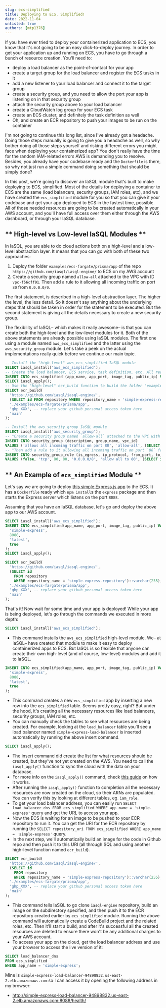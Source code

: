 ```yaml
---
slug: ecs-simplified
title: Deploying to ECS, Simplified!
date: 2022-11-04
unlisted: true
authors: [mtp1376]
---
```

If you have ever tried to deploy your containerized application to ECS, you know that it's not going to be an easy click-to-deploy journey. In order to get your application up and running on ECS, you have to go through a bunch of resource creation. You'll need to:
- deploy a load balancer as the point-of-contact for your app
- create a target group for the load balancer and register the ECS tasks in it
- add a new listener to your load balancer and connect it to the target group
- create a security group, and you need to allow the port your app is listening on in that security group
- attach the security group above to your load balancer
- create a CloudWatch log group for your ECS task
- create an ECS cluster, and definitely the task definition as well
- Oh, and create an ECR repository to push your images to be run on the container

I'm not going to continue this long list, since I've already got a headache. Doing those steps manually is going to give you a headache as well, so why bother doing all those steps yourself and risking different errors you might face when deploying your containerized app? You don't really have the time for the random IAM-related errors AWS is demanding you to resolve. Besides, you already have your codebase ready and the `Dockerfile` is there, so why not just run a simple command doing something that should be simply done?

In this post, we're going to discover an IaSQL module that's built to make deploying to ECS, simplified. Most of the details for deploying a container to ECS are the same (load balancers, security groups, IAM roles, etc), and we have created the `ecs_simplified` module for you so that you can give it your codebase and get your app deployed to ECS in the fastest time, possible. All of those needed resources are going to be created automatically in your AWS account, and you'll have full access over them either through the AWS dashboard, or through your IaSQL database.

## ** High-level vs Low-level IaSQL Modules **
In IaSQL, you are able to do cloud actions both on a high-level and a low-level abstraction layer. It means that you can go with both of these two approaches:
1. Deploy the folder `examples/ecs-fargate/prisma/app` of the repo `https://github.com/iasql/iasql-engine/` to ECS on my AWS account
2. Create a security group named `allow-all` attached to the VPC with ID `vpc-f56cff91`. Then add a rule to it allowing all incoming traffic on port `80` from `0.0.0.0/0`.

The first statement, is described in a high-level abstraction layer. The higher the level, the less detail. So it doesn't say anything about the underlying steps that should be taken in order for the statement to be executed. But the second statement is giving all the details necessary to create a new security group.

The flexibility of IaSQL– which makes it really awesome– is that you can create both the high-level and the low-level modules for it. Both of the above statements are already possible using IaSQL modules. The first one using a module named `aws_ecs_simplified` and the latter using the `aws_security_group` module. Let's take a peek on the actual implementations really quick before we continue our main topic.

```sql title="Deploy the folder 'examples/ecs-fargate/prisma/app' of the 'iasql-engine' repo to ECS on my AWS account"
-- Install the "high-level" aws_ecs_simplified IaSQL module
SELECT iasql_install('aws_ecs_simplified');
-- Create the load balancer, ECS service, task definition, etc. All ready afterwards for us to build and push to deploy the app.
INSERT INTO ecs_simplified (app_name, app_port, image_tag, public_ip) VALUES ('simple-express', 8088, 'latest', true);
SELECT iasql_apply();
-- Use the "high-level" ecr_build function to build the folder "examples/ecs-fargate/prisma/app" from "iasql-engine" Github repo and push it to ECR
SELECT ecr_build(
  'https://github.com/iasql/iasql-engine/',
  (SELECT id FROM repository WHERE repository_name = 'simple-express-repository')::varchar(255),
  './examples/ecs-fargate/prisma/app',
  'ghp_XXX', -- replace your github personal access token here
  'main'
);
```
```sql title="Create a security group named 'allow-all' attached to the VPC with ID 'vpc-f56cff91'. Then add a rule to it allowing all incoming traffic on port '80' from '0.0.0.0/0'"
-- Install the aws_security_group IaSQL module
SELECT iasql_install('aws_security_group');
-- "Create a security group named `allow-all` attached to the VPC with ID `vpc-f56cff91`"
INSERT INTO security_group (description, group_name, vpc_id)
VALUES ('allows all incoming traffic on port 80', 'allow-all', (SELECT id FROM vpc WHERE vpc_id = 'vpc-08c0a68025c2983a2'));
-- "Then add a rule to it allowing all incoming traffic on port `80` from `0.0.0.0/0`."
INSERT INTO security_group_rule (is_egress, ip_protocol, from_port, to_port, cidr_ipv4, description, security_group_id)
VALUES (false, 'tcp', 80, 80, '0.0.0.0/8', 'allow all to 80', (SELECT id FROM security_group WHERE group_name = 'allow-all'));
```


## ** An Example of `ecs_simplified` Module **
Let's say we are going to deploy [this simple Express.js app](https://github.com/iasql/iasql-engine/tree/main/examples/ecs-fargate/prisma/app) to the ECS. It has a `Dockerfile` ready which `npm install`s the `express` package and then starts the Express server which listens on the port `8088`.

Assuming that you have an IaSQL database, let's go and deploy the above app to our AWS account.
```sql title="Deploy a simple Express.js app from a Github repository to ECS" showLineNumbers TheButton="Deploy Now"
SELECT iasql_install('aws_ecs_simplified');
INSERT INTO ecs_simplified(app_name, app_port, image_tag, public_ip) VALUES(
  'simple-express',
  8088,
  'latest',
  true
);
SELECT iasql_apply();

SELECT ecr_build(
  'https://github.com/iasql/iasql-engine/',
  (SELECT id
    FROM repository
    WHERE repository_name = 'simple-express-repository')::varchar(255),
  './examples/ecs-fargate/prisma/app',
  'ghp_XXX', -- replace your github personal access token here
  'main'
);
```
That's it! Now wait for some time and your app is deployed! While your app is being deployed, let's go through the commands we executed in more depth:
```sql
SELECT iasql_install('aws_ecs_simplified');
```
- This command installs the `aws_ecs_simplified` high-level module. We– at IaSQL– have created that module to make it easy to deploy containerized apps to ECS. But IaSQL is so flexible that anyone can create their own high-level (and of course, low-level) modules and add it to IaSQL.
```sql
INSERT INTO ecs_simplified(app_name, app_port, image_tag, public_ip) VALUES(
  'simple-express',
  8088,
  'latest',
  true
);
```
- This command creates a new `ecs_simplified` app by inserting a new row into the `ecs_simplified` table. Seems pretty easy, right? But under the hood, it's creating all the necessary resources like load balancers, security groups, IAM roles, etc.
- You can manually check the tables to see what resources are being created. For example, looking at the `load_balancer` table you'll see a load balancer named `simple-express-load-balancer` is inserted automatically by running the above insert command.
```sql
SELECT iasql_apply();
```
- The insert command did create the list for what resources should be created, but they've not yet created on the AWS. You need to call the `iasql_apply()` function to sync the cloud with the data on your database.
- For more info on the `iasql_apply()` command, check [this guide](https://iasql.com/docs/apply-and-sync/#apply-and-preview_apply) on how it works.
- After running the `iasql_apply()` function to completion all the necessary resources are now created on the cloud, so their ARNs are populated. You can verify this by looking at different tables, eg. `iam_role`.
- To get your load balancer address, you can easily run `SELECT load_balancer_dns FROM ecs_simplified WHERE app_name = 'simple-express'` query and get the URL to access your app.
- Now the ECS is waiting for an image to be pushed to your ECR repository to run it. You can get the URI for the ECR repository by running the `SELECT repository_uri FROM ecs_simplified WHERE app_name = 'simple-express'` query.
- In the next step, we'll automatically build an image for the code in Github repo and then push it to this URI (all through SQL and using another high-level function named `ecr_build`).
```sql
SELECT ecr_build(
  'https://github.com/iasql/iasql-engine/',
  (SELECT id
    FROM repository
    WHERE repository_name = 'simple-express-repository')::varchar(255),
  './examples/ecs-fargate/prisma/app',
  'ghp_XXX', -- replace your github personal access token here
  'main'
);
```
- This command tells IaSQL to go clone `iasql-engine` repository, build an image on the subdirectory specified, and then push it to the ECR repository created earlier by `ecs_simplified` module. Running the above command will automatically create a CodeBuild project and the related roles, etc. Then it'll start a build, and after it's successful all the created resources are deleted to ensure there won't be any additional charges to your AWS account.
- To access your app on the cloud, get the load balancer address and use your browser to access the live version of it:
```sql
SELECT load_balancer_dns
FROM ecs_simplified
WHERE app_name = 'simple-express';
```
Mine is `simple-express-load-balancer-94898832.us-east-2.elb.amazonaws.com` so I can access it by opening the following address in my browser:
-  http://simple-express-load-balancer-94898832.us-east-2.elb.amazonaws.com:8088/health/
